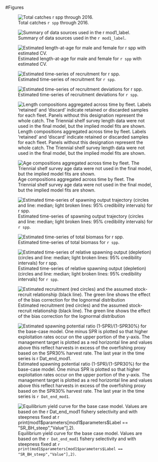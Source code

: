 

<!-- ====================================================================== -->
<!-- **************************             ******************************* --> 
<!-- **************************BEGIN FIGURES******************************* --> 
<!-- **************************             ******************************* -->
<!-- ====================================================================== -->

#Figures

\FloatBarrier

<!-- ====================================================================== --> 
<!-- *********************INTRODUCTION FIGURES***************************** --> 
<!-- ====================================================================== --> 
  


<!-- ********************************************************************** --> 
<!-- ******************Commercial landings FIGURES************************* --> 
<!-- *************************  FIGURE 1  ********************************* -->
<!-- ********************************************************************** --> 
  
![Total catches `r spp` through 2016. \label{fig:Catch}](r4ss/plots_mod1/catch2 landings stacked.png)
  
\FloatBarrier



<!-- ********************************************************************** --> 
<!-- *************************Data FIGURES********************************* --> 
<!-- *************************  FIGURE 2  ********************************* -->
<!-- ********************************************************************** -->
  
![Summary of data sources used in the `r mod1_label`. \label{fig:data_plot}](r4ss/plots_mod1/data_plot2.png)

\FloatBarrier


<!-- ********************************************************************** 
<!-- ****************Length and Age Composition FIGURES******************** --> 
<!-- ********************************************************************** -->




<!-- ****************************************************************************** --> 
<!-- *****************Commercial Comps & Discards FIGURES************************** --> 
<!-- ****************************************************************************** -->


<!-- ====================================================================== -->
<!-- *****************                             ************************ -->
<!-- *****************START BIOLOGICAL DATA FIGURES************************ --> 
<!-- *****************                            ************************ -->
<!-- ====================================================================== -->

<!-- ********************************************************************** -->
<!-- *****************Maturity and Fecundity FIGURES*********************** --> 
<!-- ********************************************************************** -->


<!-- ********************************************************************** -->
<!-- **********************Weight-Length FIGURES*************************** --> 
<!-- ********************************************************************** -->


<!-- ********************************************************************** -->
<!-- **********************Length-at-Age FIGURES*************************** --> 
<!-- ********************************************************************** -->


<!-- ********************************************************************** -->
<!-- ****************Aging Precision and Bias FIGURES********************** --> 
<!-- ********************************************************************** -->


<!-- ====================================================================== -->
<!-- ******************                           ************************* -->
<!-- ******************END BIOLOGICAL DATA FIGURES************************* --> 
<!-- ******************                           ************************* -->
<!-- ====================================================================== -->



<!-- ********************************************************************** -->
<!-- **********************Catch Comparison******************************** --> 
<!-- ********************************************************************** -->


<!-- ********************************************************************** -->
<!-- *********************Model Bridging Figure**************************** --> 
<!-- ********************************************************************** -->



<!-- ====================================================================== -->
<!-- *********************BASE MODEL FIGURES******************************* -->
<!-- ====================================================================== -->
  
<!-- ***********MODEL 1 BASE MODEL FIGURES********************************* --> 


<!-- ********************************************************************** -->
<!-- *******************Estimated Length-at-Age**************************** --> 
<!-- ********************************************************************** -->

![Estimated length-at-age for male and female for `r spp` with estimated CV. \label{fig:sizeatage}](r4ss/plots_mod1/bio1_sizeatage.png)

\FloatBarrier 


<!-- ********************************************************************** -->
<!-- *******************Selectivity & Retention**************************** --> 
<!-- ********************************************************************** -->


<!-- ********************************************************************** -->
<!-- ******************** Estimated Recruitment**************************** --> 
<!-- ********************************************************************** -->


![Estimated time-series of recruitment for `r spp`. \label{fig:recruits}](r4ss/plots_mod1/ts11_Age-0_recruits_(1000s)_with_95_asymptotic_intervals.png)
  
\FloatBarrier

![Estimated time-series of recruitment deviations for `r spp`. \label{fig:recdevs}](r4ss/plots_mod1/recdevs2_withbars.png)
  
\FloatBarrier



<!-- ********************************************************************** -->
<!-- ***********************Fits to the Indices**************************** --> 
<!-- ********************************************************************** -->


<!-- ********************************************************************** -->
<!-- *******************Fits to the Discard Data*************************** --> 
<!-- ********************************************************************** -->


  
<!-- ********************************************************************** -->
<!-- ****************Length Composition Fits and EffN********************** --> 
<!-- ********************************************************************** -->

![Length compositions aggregated across time by fleet. Labels 'retained' and 'discard' indicate retained or discarded samples for each fleet. Panels without this designation represent the whole catch.  The Triennial shelf survey length data were not used in the final model, but the implied model fits are shown. \label{fig:length_agg}](r4ss/plots_mod1/comp_lenfit__aggregated_across_time.png)


<!-- *************** MEAN LENGTH FITS ********************************-->

\FloatBarrier

<!-- ********************************************************************** -->
<!-- **********************Age structure FIGURES*************************** --> 
<!-- ********************************************************************** -->


![Age compositions aggregated across time by fleet. The Triennial shelf survey age data were not used in the final model, but the implied model fits are shown.  \label{fig:age_agg}](r4ss/plots_mod1/comp_agefit__aggregated_across_time.png)


<!-- *************** MEAN AGE FITS ********************************-->
 
\FloatBarrier

<!-- ====================================================================== -->
<!-- ********************Time-Series Figures******************************* -->
<!-- ====================================================================== -->

![Estimated time-series of spawning output trajectory (circles and line: median; light broken lines: 95% credibility intervals) for `r spp`. \label{fig:ssb}](r4ss/plots_mod1/ts7_Spawning_biomass_(mt)_with_95_asymptotic_intervals_intervals)
  
\FloatBarrier

![Estimated time-series of total biomass for `r spp`. \label{fig:total_bio}](r4ss/plots_mod1/ts1_Total_biomass_(mt).png)

\FloatBarrier

![Estimated time-series of relative spawning output (depletion) (circles and line: median; light broken lines: 95% credibility intervals) for `r spp`. \label{fig:depl}](r4ss/plots_mod1/ts9_Spawning_depletion_with_95_asymptotic_intervals_intervals.png)
  
\FloatBarrier

![Estimated recruitment (red circles) and the assumed stock-recruit relationship (black line).  The green line shows the effect of the bias correction for the lognormal distribution \label{fig:stock_recruit_curve}](r4ss/plots_mod1/SR_curve2.png)
  
  

<!-- ********************************************************************** -->
<!-- ****************Uncertainty and Sensitivity FIGURES******************* -->
<!-- ********************************************************************** -->
  
<!-- ***********MODEL 1 Uncertainty and Sensitivity FIGURES**************** --> 

  
  
  
<!-- ********************************************************************** -->
<!-- *****************Retrospective analysis FIGURES*********************** -->
<!-- ********************************************************************** -->

<!-- ***********MODEL 1 Retrospective analysis FIGURE********************** --> 


<!-- ********************************************************************** -->
<!-- *****************Historical analysis FIGURES*********************** -->
<!-- ********************************************************************** -->


<!-- ********************************************************************** -->
<!-- ******************Likelihood profile FIGURES************************** --> 
<!-- ********************************************************************** -->

  
<!-- ***********M Likelihood profile FIGURES******************************* -->

  
<!-- ***********R0 Likelihood profile FIGURES******************************* -->

  
  
<!-- ********************************************************************** -->
<!-- *********************REFERENCE POINTS FIGURES************************* --> 
<!-- ********************************************************************** -->
  
<!-- ***********MODEL 1 REFERENCE POINTS FIGURES*************************** --> 

![Estimated spawning potential ratio (1-SPR)/(1-SPR30%) for the base-case model. One minus SPR is plotted so that higher exploitation rates occur on the upper portion of the y-axis. The management target is plotted as a red horizontal line and values above this reflect harvests in excess of the overfishing proxy based on the SPR30% harvest rate. The last year in the time series is `r Dat_end_mod1`. \label{fig:SPR}](r4ss/plots_mod1/SPR3_ratiointerval.png)
  
  
\FloatBarrier

![Equilibrium yield curve for the base case model. Values are based on the `r Dat_end_mod1` fishery selectivity and with steepness fixed at `r print(mod1$parameters[mod1$parameters$Label == "SR_BH_steep","Value"],2)`. \label{fig:yield}](r4ss/plots_mod1/yield1_yield_curve.png)

\FloatBarrier
  
  
<!-- ********************************************************************** --> 
<!-- *************************FORECAST FIGURES***************************** --> 
<!-- ********************************************************************** --> 
  
\newpage

